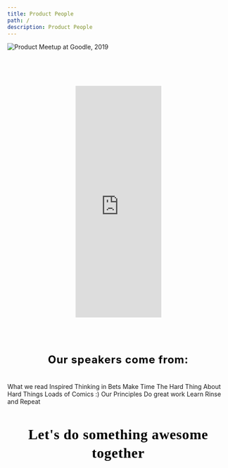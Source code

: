 ```yaml
---
title: Product People
path: /
description: Product People
---
```


<TopSection
  titleText="Discover and Deliver Great Products. Faster"
  buttonText="Schedule a call"
/>
<Grid container>
  <Grid item xs={12} md={2} />
  <Grid item xs={12} md={8}>
    <GridContainer>
      <GridItemImage imageURL="/images/logo-omio-2x.png" altText="omio logo" />
      <GridItemImage imageURL="/images/heycar_logo.png" altText="heycar logo" />
      <GridItemImage imageURL="/images/MOIA_logo.png" altText="MOIA logo" />
      <GridItemImage
        imageURL="/images/koerber_digital_logo.png"
        altText="Koerber Digital logo"
      />
      <GridItemImage
        imageURL="/images/Axel_Springer_logo.png"
        altText="Axel Springer logo"
      />
      <GridItemImage imageURL="/images/avira_logo.png" altText="Avira logo" />
    </GridContainer>
  </Grid>
</Grid>
<Grid container>
  <Grid item xs={12} md={2} />
  <Grid item xs={12} md={8}>
    <TextSectionSmallTitle
      title="SERVICES"
      text="We upgrade product teams through coaching, consulting, working hand-on and acting as a sparring partner for management.
 We work directly and personally with you and your team to achieve current and future success."
    />
  </Grid>
</Grid>
<Grid container spacing={24}>
  <Grid item xs={12} lg={4}>
    <ServicesCard
      overlappingBoxText="1-2 days"
      imageURL="/images/product-management-training-2x.png"
      title="Product Management Training"
      subtitle="Discovery, Delivery, Metrics"
    />
  </Grid>
  <Grid item xs={12} lg={4}>
    <ServicesCard
      overlappingBoxText="10-15 days"
      imageURL="/images/product-team-appraisal-2x.png"
      title="Product Team Appraisal"
      subtitle="People, Product, Processes"
    />
  </Grid>
  <Grid item xs={12} lg={4}>
    <ServicesCard
      overlappingBoxText="3-5 months"
      imageURL="/images/interim-product-manager-2x.png"
      title="Interim Product Management"
      subtitle="Embedded in the team"
    />
  </Grid>
</Grid>
<ButtonBig text="Schedule a call" />
<Grid container>
  <Grid item xs={12} md={2} />
  <Grid item xs={12} md={8}>
    <TextSectionSmallTitle
      title="CASE STUDIES"
      text="We would say more but we’ve signed an NDA. 😊 We’re happy to provide references or more general details about our work."
    />
  </Grid>
</Grid>
<Grid container spacing={40}>
  <Grid item xs={12} lg={4}>
    <CaseStudyCard
      imgHeight={358}
      subtitle="Interim Product Management"
      imgURL="/images/case-study-omio2x.png"
      title="omio"
    />
  </Grid>
  <Grid item xs={12} lg={4}>
    <CaseStudyCard
      imgHeight={358}
      subtitle="Interim Product Management"
      imgURL="/images/case-study-heycar2x.png"
      title="hey car"
    />
  </Grid>
  <Grid item xs={12} lg={4}>
    <CaseStudyCard
      imgHeight={358}
      imgURL="/images/case-study-Koerber2x.png"
      title="Körber Digital"
      subtitle="MVP Scoping and Rollout"
    />
  </Grid>
</Grid>
<Grid container>
  <Grid item xs={12} md={2} />
  <Grid item xs={12} md={8}>
    <TextSectionSmallTitle
      title="MEETUPS AND EVENTS"
      text="Meet our active community of 2400+ Product People with speakers come from Google, Delivery Hero, Zalando, Omio, Ada Health, Grover, Finleap and more."
    />
  </Grid>
</Grid>
<img
  src="/images/product-meetup-at-google-2019.jpg"
  style="max-width: 100%"
  alt="Product Meetup at Goodle, 2019"
/>
<div style="width:195px; text-align:center; margin: 80px auto;">
  <iframe
    src="https://www.eventbrite.com/calendar-widget?eid=91206714739"
    frameborder="0"
    height="525"
    width="195"
    marginheight="0"
    marginwidth="0"
    scrolling="no"
    allowtransparency="true"
  ></iframe>
</div>
<ButtonBig text="Join our community" />
<h2
  style="
    font-style: normal;
    font-weight: bold;
    font-size: 24px;
    line-height: 32px;
    text-align: center;
    letter-spacing: 1px;
    color: black;
    margin-top: 80px;
    margin-bottom: 36px;
  "
>
  Our speakers come from:
</h2>
<Grid container>
  <Grid item xs={12} md={2} />
  <Grid item xs={12} md={8}>
    <GridContainer>
      <GridItemImage
        imageURL="/images/omio_logo_black.png"
        altText="omio logo"
      />
      <GridItemImage imageURL="/images/heycar_logo.png" altText="heycar logo" />
      <GridItemImage imageURL="/images/MOIA_logo.png" altText="MOIA logo" />
      <GridItemImage
        imageURL="/images/koerber_digital_logo.png"
        altText="Koerber Digital logo"
      />
      <GridItemImage
        imageURL="/images/Axel_Springer_logo.png"
        altText="Axel Springer logo"
      />
      <GridItemImage imageURL="/images/avira_logo.png" altText="Avira logo" />
    </GridContainer>
    <ButtonBig text="Speak or host" />
    <TextSectionSmallTitle
      title="CULTURE"
      text="We’re a small team of smart people on a mission to help the world build better products."
    />
  </Grid>
</Grid>
<Grid container spacing={40} justifyContent="center">
  <Grid item xs={12} lg={4}>
    <CultureCard imageURL="/images/icon-book2x.png">
      <CultureCardTitle>What we read</CultureCardTitle>
      <CultureCardList>
        <CultureCardListItem>Inspired</CultureCardListItem>
        <CultureCardListItem>Thinking in Bets</CultureCardListItem>
        <CultureCardListItem>Make Time</CultureCardListItem>
        <CultureCardListItem>
          The Hard Thing About Hard Things
        </CultureCardListItem>
        <CultureCardListItem>Loads of Comics :)</CultureCardListItem>
      </CultureCardList>
    </CultureCard>
  </Grid>
  <Grid item xs={12} lg={4}>
    <CultureCard imageURL="/images/icon-principles2x.png">
      <CultureCardTitle>Our Principles</CultureCardTitle>
      <CultureCardList>
        <CultureCardListItem>Do great work</CultureCardListItem>
        <CultureCardListItem>Learn</CultureCardListItem>
        <CultureCardListItem>Rinse and Repeat</CultureCardListItem>
      </CultureCardList>
    </CultureCard>
  </Grid>
</Grid>
<h2
  style="
font-family: Red Hat Display;
font-weight: 700;
font-size: 32px;
line-height: 42px;
text-align: center;
letter-spacing: 0.8px;
color: #000000;
"
>
  Let's do something awesome together
</h2>
<ButtonBig text="See open positions" />
